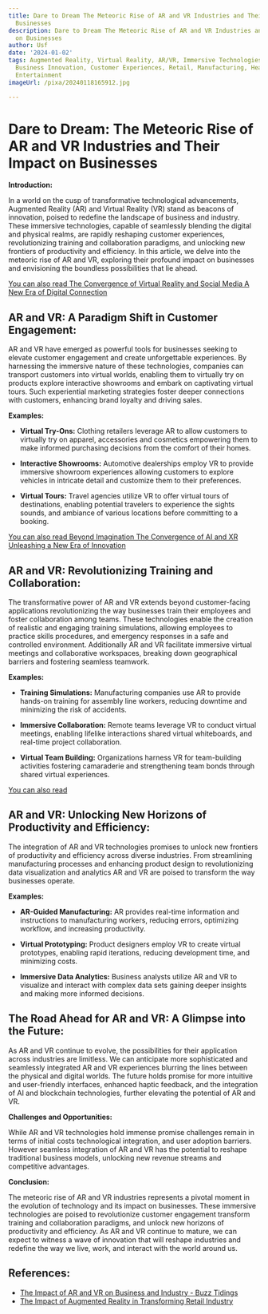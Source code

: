 ```yaml
---
title: Dare to Dream The Meteoric Rise of AR and VR Industries and Their Impact on
  Businesses
description: Dare to Dream The Meteoric Rise of AR and VR Industries and Their Impact
  on Businesses
author: Usf
date: '2024-01-02'
tags: Augmented Reality, Virtual Reality, AR/VR, Immersive Technologies, Digital Transformation,
  Business Innovation, Customer Experiences, Retail, Manufacturing, Healthcare, Education,
  Entertainment
imageUrl: /pixa/20240118165912.jpg

---
```

# **Dare to Dream: The Meteoric Rise of AR and VR Industries and Their Impact on Businesses**

**Introduction:**

In a world on the  cusp of transformative technological advancements, Augmented Reality (AR) and Virtual Reality (VR) stand as beacons of innovation, poised to redefine the landscape of  business and industry. These immersive technologies, capable of seamlessly blending the digital and physical realms, are rapidly reshaping customer experiences, revolutionizing training and collaboration paradigms, and unlocking  new frontiers of productivity and efficiency. In this article, we delve  into the meteoric rise of AR and VR, exploring their profound impact on businesses and envisioning the  boundless possibilities that lie ahead.

[You can also read The Convergence of Virtual Reality  and Social  Media A New Era of Digital Connection](The%20Convergence%20of%20Virtual%20Reality%20and%20Social%20Media%20A%20New%20Era%20of%20Digital%20Connection)


## **AR and VR: A  Paradigm  Shift  in Customer  Engagement:**

AR and VR have emerged as powerful tools for businesses seeking to  elevate customer engagement and create unforgettable experiences.  By harnessing the immersive nature of these technologies, companies can transport customers into virtual worlds, enabling them  to virtually try on products explore interactive showrooms and embark on captivating virtual tours. Such experiential marketing strategies foster deeper connections with  customers,  enhancing brand loyalty and driving  sales.

**Examples:**

- **Virtual  Try-Ons:** Clothing retailers leverage AR to allow customers  to virtually try on apparel, accessories and cosmetics empowering them to make informed purchasing decisions from  the comfort of their homes.


- **Interactive Showrooms:** Automotive dealerships employ VR to provide immersive showroom experiences  allowing customers to explore vehicles in intricate  detail and customize them to their preferences.


- **Virtual  Tours:** Travel agencies utilize VR to offer virtual  tours of destinations, enabling potential travelers  to experience the sights sounds, and ambiance of various locations before committing to a booking.

[You can also read Beyond Imagination The Convergence of AI  and XR Unleashing a New Era of Innovation](Beyond%20Imagination%20The%20Convergence%20of%20AI%20and%20XR%20Unleashing%20a%20New%20Era%20of%20Innovation)


## **AR and VR: Revolutionizing  Training  and Collaboration:**

The transformative power of AR and VR extends beyond customer-facing  applications revolutionizing  the way businesses train  their employees  and foster  collaboration among teams. These technologies enable the creation of realistic and engaging training simulations,  allowing employees to practice skills procedures, and emergency responses  in a safe  and controlled environment. Additionally  AR and VR facilitate immersive virtual meetings and collaborative workspaces, breaking down geographical barriers and fostering seamless teamwork.

**Examples:**

- **Training Simulations:** Manufacturing companies use AR to provide hands-on training for assembly line workers, reducing downtime and minimizing the risk of  accidents.


- **Immersive Collaboration:** Remote teams  leverage VR  to conduct virtual meetings, enabling lifelike interactions shared virtual whiteboards, and real-time project collaboration.


- **Virtual Team Building:** Organizations  harness VR for team-building activities fostering camaraderie  and strengthening team bonds through shared virtual experiences.

[You can also read ]()


## **AR and  VR: Unlocking New Horizons of Productivity and Efficiency:**

The integration of AR  and VR technologies promises  to unlock new frontiers of productivity and efficiency across diverse industries. From streamlining manufacturing processes and enhancing product design to revolutionizing data visualization and analytics AR and VR are poised to  transform the way businesses operate.

**Examples:**

-  **AR-Guided Manufacturing:** AR provides  real-time information and instructions to  manufacturing workers, reducing errors, optimizing workflow, and increasing productivity.


-  **Virtual Prototyping:** Product designers employ VR to create virtual prototypes, enabling  rapid iterations, reducing development time, and minimizing costs.


- **Immersive Data Analytics:** Business analysts utilize AR and VR to visualize and interact with complex  data sets gaining deeper insights  and making more informed decisions.

## **The Road Ahead for AR and VR: A Glimpse into the Future:**

As AR and VR continue to evolve, the possibilities for their application across industries  are limitless. We can anticipate more sophisticated and seamlessly integrated AR and VR experiences blurring the  lines between the physical and  digital worlds. The future  holds promise for more intuitive and user-friendly interfaces, enhanced haptic feedback, and  the integration of AI and blockchain technologies, further elevating the potential of AR and  VR.

**Challenges and Opportunities:**

While  AR and VR technologies  hold immense promise  challenges remain in terms of initial costs technological integration, and user adoption barriers. However seamless  integration of  AR  and VR has the potential to reshape  traditional business models, unlocking new revenue streams and competitive advantages.

**Conclusion:**

The meteoric rise of  AR and VR industries represents a pivotal moment in  the evolution of technology and its impact on businesses. These immersive technologies are poised to revolutionize customer engagement transform training and collaboration paradigms, and unlock new  horizons of productivity and efficiency. As AR and VR  continue to  mature, we can expect to witness a wave of innovation that  will reshape industries and redefine the  way we live, work, and interact with  the world around us.

## References:
- [The Impact of AR and VR on Business and Industry - Buzz Tidings](https://buzztidings.com/the-impact-of-ar-and-vr-on-business-and-industry/)
- [The Impact of Augmented Reality in Transforming Retail Industry](https://www.indianretailer.com/article/retail-business/retail/impact-augmented-reality-transforming-retail-industry)
